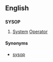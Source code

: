 ==English==

==={{acronym-old|en}}===
'''SYSOP'''

# [[system|System]] [[operator|Operator]]

====Synonyms====
* [[sysop]]